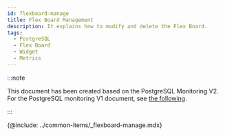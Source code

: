 ```yaml
---
id: flexboard-manage
title: Flex Board Management
description: It explains how to modify and delete the Flex Board.
tags:
  - PostgreSQL
  - Flex Board
  - Widget
  - Metrics
---
```


:::note

This document has been created based on the PostgreSQL Monitoring V2. For the PostgreSQL monitoring V1 document, see [the following](../postgresql-v1/flexboard-manage).

:::

{@include: ../common-items/_flexboard-manage.mdx} 
